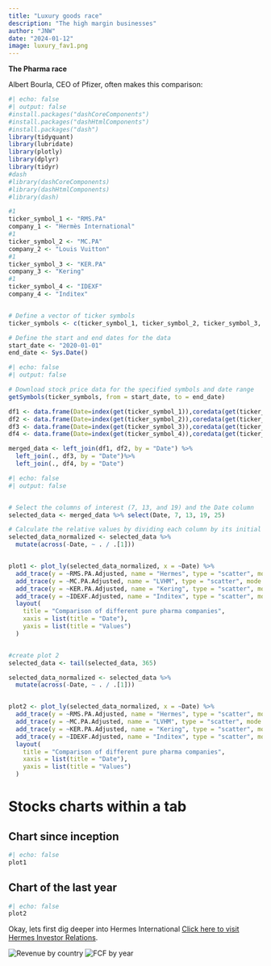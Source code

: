 ```yaml
---
title: "Luxury goods race"
description: "The high margin businesses"
author: "JNW"
date: "2024-01-12"
image: luxury_fav1.png
---
```


**The Pharma race**

Albert Bourla, CEO of Pfizer, often makes this comparison:

```r
#| echo: false
#| output: false
#install.packages("dashCoreComponents")
#install.packages("dashHtmlComponents")
#install.packages("dash")
library(tidyquant)
library(lubridate)
library(plotly)
library(dplyr)
library(tidyr)
#dash
#library(dashCoreComponents)
#library(dashHtmlComponents)
#library(dash)

#1
ticker_symbol_1 <- "RMS.PA"
company_1 <- "Hermès International"
#1
ticker_symbol_2 <- "MC.PA"
company_2 <- "Louis Vuitton"
#1
ticker_symbol_3 <- "KER.PA"
company_3 <- "Kering"
#1
ticker_symbol_4 <- "IDEXF"
company_4 <- "Inditex"


# Define a vector of ticker symbols
ticker_symbols <- c(ticker_symbol_1, ticker_symbol_2, ticker_symbol_3, ticker_symbol_4)

# Define the start and end dates for the data
start_date <- "2020-01-01"
end_date <- Sys.Date()


```

```r
#| echo: false
#| output: false

# Download stock price data for the specified symbols and date range
getSymbols(ticker_symbols, from = start_date, to = end_date)

df1 <- data.frame(Date=index(get(ticker_symbol_1)),coredata(get(ticker_symbol_1)))
df2 <- data.frame(Date=index(get(ticker_symbol_2)),coredata(get(ticker_symbol_2)))
df3 <- data.frame(Date=index(get(ticker_symbol_3)),coredata(get(ticker_symbol_3)))
df4 <- data.frame(Date=index(get(ticker_symbol_4)),coredata(get(ticker_symbol_4)))

merged_data <- left_join(df1, df2, by = "Date") %>%
  left_join(., df3, by = "Date")%>%
  left_join(., df4, by = "Date")

```

```r
#| echo: false
#| output: false


# Select the columns of interest (7, 13, and 19) and the Date column
selected_data <- merged_data %>% select(Date, 7, 13, 19, 25)

# Calculate the relative values by dividing each column by its initial value
selected_data_normalized <- selected_data %>%
  mutate(across(-Date, ~ . / .[1])) 


plot1 <- plot_ly(selected_data_normalized, x = ~Date) %>%
  add_trace(y = ~RMS.PA.Adjusted, name = "Hermes", type = "scatter", mode = "lines") %>%
  add_trace(y = ~MC.PA.Adjusted, name = "LVHM", type = "scatter", mode = "lines") %>%
  add_trace(y = ~KER.PA.Adjusted, name = "Kering", type = "scatter", mode = "lines") %>%
  add_trace(y = ~IDEXF.Adjusted, name = "Inditex", type = "scatter", mode = "lines") %>%
  layout(
    title = "Comparison of different pure pharma companies",
    xaxis = list(title = "Date"),
    yaxis = list(title = "Values")
  )


#create plot 2 
selected_data <- tail(selected_data, 365)

selected_data_normalized <- selected_data %>%
  mutate(across(-Date, ~ . / .[1])) 


plot2 <- plot_ly(selected_data_normalized, x = ~Date) %>%
  add_trace(y = ~RMS.PA.Adjusted, name = "Hermes", type = "scatter", mode = "lines") %>%
  add_trace(y = ~MC.PA.Adjusted, name = "LVHM", type = "scatter", mode = "lines") %>%
  add_trace(y = ~KER.PA.Adjusted, name = "Kering", type = "scatter", mode = "lines") %>%
  add_trace(y = ~IDEXF.Adjusted, name = "Inditex", type = "scatter", mode = "lines") %>%
  layout(
    title = "Comparison of different pure pharma companies",
    xaxis = list(title = "Date"),
    yaxis = list(title = "Values")
  )


```

# Stocks charts within a tab

::: nav-pills
::: panel-tabset
## Chart since inception

```r
#| echo: false
plot1
```

## Chart of the last year

```r
#| echo: false
plot2
```
:::
:::

Okay, lets first dig deeper into Hermes International [Click here to visit Hermes Investor Relations](https://finance.hermes.com/en/).

![Revenue by country](hermes1.PNG)
![FCF by year](hermes2.PNG)

